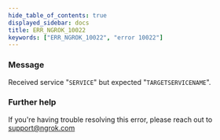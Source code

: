 ```yaml
---
hide_table_of_contents: true
displayed_sidebar: docs
title: ERR_NGROK_10022
keywords: ["ERR_NGROK_10022", "error 10022"]
---
```


### Message

Received service "`SERVICE`" but expected "`TARGETSERVICENAME`".

### Further help

If you're having trouble resolving this error, please reach out to [support@ngrok.com](mailto:support@ngrok.com?subject=Help%20with%20ERR_NGROK_10022)
